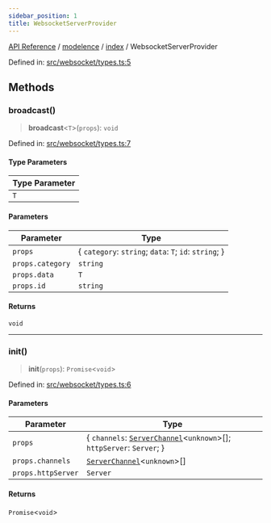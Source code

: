 ```yaml
---
sidebar_position: 1
title: WebsocketServerProvider
---
```


[API Reference](/api-reference/modelence/index/interfaces/../../../index) / [modelence](/api-reference/modelence/index/interfaces/../../index) / [index](/api-reference/modelence/index/interfaces/../index) / WebsocketServerProvider

Defined in: [src/websocket/types.ts:5](https://github.com/modelence/modelence/blob/3f1fd635e8381fab6218a1a4e54da43042986b70/packages/modelence/src/websocket/types.ts#L5)

## Methods

### broadcast()

> **broadcast**\<`T`\>(`props`): `void`

Defined in: [src/websocket/types.ts:7](https://github.com/modelence/modelence/blob/3f1fd635e8381fab6218a1a4e54da43042986b70/packages/modelence/src/websocket/types.ts#L7)

#### Type Parameters

| Type Parameter |
| ------ |
| `T` |

#### Parameters

| Parameter | Type |
| ------ | ------ |
| `props` | \{ `category`: `string`; `data`: `T`; `id`: `string`; \} |
| `props.category` | `string` |
| `props.data` | `T` |
| `props.id` | `string` |

#### Returns

`void`

***

### init()

> **init**(`props`): `Promise`\<`void`\>

Defined in: [src/websocket/types.ts:6](https://github.com/modelence/modelence/blob/3f1fd635e8381fab6218a1a4e54da43042986b70/packages/modelence/src/websocket/types.ts#L6)

#### Parameters

| Parameter | Type |
| ------ | ------ |
| `props` | \{ `channels`: [`ServerChannel`](/api-reference/modelence/index/interfaces/../../server/classes/ServerChannel)\<`unknown`\>[]; `httpServer`: `Server`; \} |
| `props.channels` | [`ServerChannel`](/api-reference/modelence/index/interfaces/../../server/classes/ServerChannel)\<`unknown`\>[] |
| `props.httpServer` | `Server` |

#### Returns

`Promise`\<`void`\>
